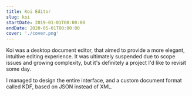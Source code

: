 ```yaml
---
title: Koi Editor
slug: koi
startDate: 2019-01-01T00:00:00
endDate: 2020-05-01T00:00:00
cover: './cover.png'
---
```


<!-- @format -->

Koi was a desktop document editor, that aimed to provide a more elegant,
intuitive editing experience. It was ultimately suspended due to scope issues
and growing complexity, but it's definitely a project I'd like to revisit some
day.

I managed to design the entire interface, and a custom document format called
KDF, based on JSON instead of XML.
